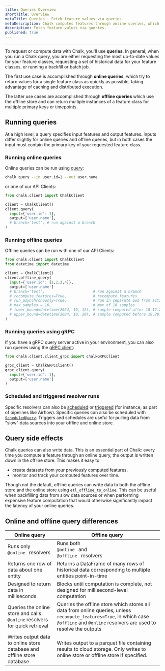 ```yaml
---
title: Queries Overview
shortTitle: Overview
metaTitle: Queries - Fetch feature values via queries.
metaDescription: Chalk computes features through online queries, which return real-time data as fast as possible, and offline queries, which are best for batch processing large amounts of data.
description: Fetch feature values via queries.
published: true
---
```


---

To request or compute data with Chalk, you'll use **queries**. In general,
when you run a Chalk query, you are either requesting the most up-to-date
values for your feature classes, requesting a set of historical data
for your feature classes, or running a backfill or batch job.

The first use case is accomplished through **online queries**, which try to
return values for a single feature class as quickly as possible, taking
advantage of caching and distributed execution.

The latter use cases are accomplished through **offline queries** which use 
the offline store and can return multiple instances of a feature class
for multiple primary keys or timepoints.

## Running queries

At a high level, a query specifies input features and output features. Inputs differ slightly for online queries and
offline queries, but in both cases the input must contain the primary key of your requested feature class.

### Running online queries

Online queries can be run using [query](/cli/query):

```bash
chalk query --in user.id=1 --out user.name
```

or one of our API Clients:

```python
from chalk.client import ChalkClient

client = ChalkClient()
client.query(
  input={'user.id': 1},
  output=['user.name'],
  # branch='test', # run against a branch
)
```

### Running offline queries

Offline queries can be run with one of our API Clients:

```python
from chalk.client import ChalkClient
from datetime import datetime

client = ChalkClient()
client.offline_query(
  input={'user.id': [1,2,3,4]},
  output=['user.name']
  # branch='test',                      # run against a branch
  # recompute_features=True,            # recompute features
  # run_asynchronously=True,            # run in separate pod from active deployment
  # max_samples = 10,                   # max of 10 samples
  # lower_bound=datetime(2024, 10, 12), # sample computed after 10.12.2024
  # upper_bound=datetime(2024, 10, 20), # sample computed before 10.20.2024
)
```

### Running queries using gRPC

If you have a gRPC query server active in your environment, you can also run queries using the
[gRPC client](/api-docs#ChalkGRPCClient):

```python
from chalk.client.client_grpc import ChalkGRPCClient

grpc_client = ChalkGRPCClient()
grpc_client.query(
  input={'user.id': 1},
  output=['user.name']
)
```

### Scheduled and triggered resolver runs

Specific resolvers can also be [scheduled](/docs/resolver-cron) or [triggered](/docs/runs) (for instance, as part of
pipelines like Airflow). Specific queries can also be scheduled with
[`ScheduledQuery`](/api-docs#ScheduledQuery). Triggers and schedules are useful for pulling data from "slow" data
sources into your offline and online store.

## Query side effects

Chalk queries can also write data. This is an essential part of
Chalk: every time you compute a feature through an online query, the
output is written down in the offline store. This makes it easy to:

- create datasets from your previously computed features,
- monitor and track your computed features over time.

Though not the default, offline queries can write data to both the offline store and the online store using
[`etl_offline_to_online`](/api-docs#features.etl_offline_to_online). This can be useful when backfilling data from slow
data sources or when performing expensive feature computation that would otherwise significantly impact the latency of
your online queries.

## Online and offline query differences

| Online query                                                                                                                  | Offline query                                                                                                                                                                                                                                |
| ----------------------------------------------------------------------------------------------------------------------------- | -------------------------------------------------------------------------------------------------------------------------------------------------------------------------------------------------------------------------------------------- |
| Runs only <code className="whitespace-nowrap before:content-none text-pink-400 after:content-none"> @online </code> resolvers | Runs both <code className="whitespace-nowrap before:content-none text-pink-400 after:content-none"> @online </code> and <code className="whitespace-nowrap before:content-none text-pink-400 after:content-none"> @offline </code> resolvers |
| Returns one row of data about one entity                                                                                      | Returns a DataFrame of many rows of historical data corresponding to multiple entities point-in-time                                                                                                                                         |
| Designed to return data in milliseconds                                                                                       | Blocks until computation is complete, not designed for millisecond-level computation                                                                                                                                                         |
| Queries the online store and calls `@online` resolvers for quick retrieval                                                    | Queries the offline store which stores all data from online queries, unless `recompute_features=True`, in which case `@offline` and `@online` resolvers are used to resolve the outputs                                                      |
| Writes output data to online store database and offline store database                                                        | Writes output to a parquet file containing results to cloud storage. Only writes to online store or offline store if specified.                                                                                                              |

